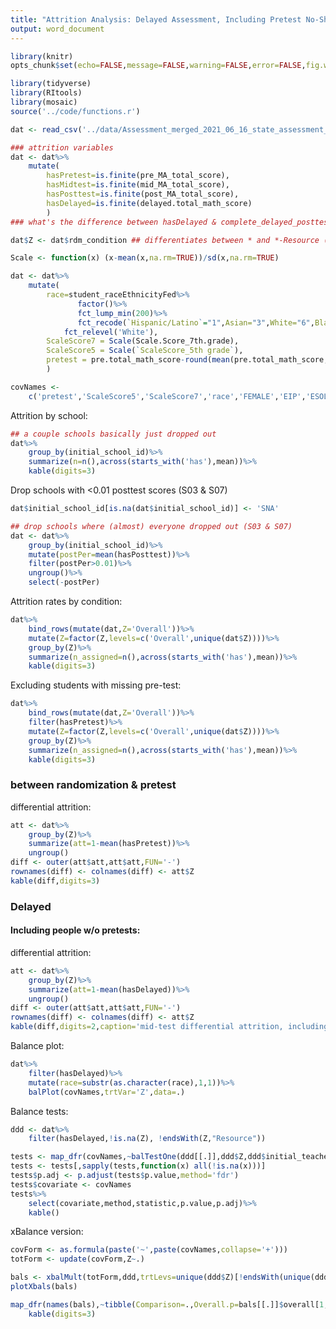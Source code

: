 ```yaml
---
title: "Attrition Analysis: Delayed Assessment, Including Pretest No-Shows"
output: word_document
---
```


```r
library(knitr)
opts_chunk$set(echo=FALSE,message=FALSE,warning=FALSE,error=FALSE,fig.width=6.5,fig.height=7)
```

```r
library(tidyverse)
library(RItools)
library(mosaic)
source('../code/functions.r')

dat <- read_csv('../data/Assessment_merged_2021_06_16_state_assessment_N=4311.csv')

### attrition variables
dat <- dat%>%
    mutate(
        hasPretest=is.finite(pre_MA_total_score),
        hasMidtest=is.finite(mid_MA_total_score),
        hasPosttest=is.finite(post_MA_total_score),
        hasDelayed=is.finite(delayed.total_math_score)
        )
### what's the difference between hasDelayed & complete_delayed_posttest?

dat$Z <- dat$rdm_condition ## differentiates between * and *-Resource (what does this mean?)
```

```r
Scale <- function(x) (x-mean(x,na.rm=TRUE))/sd(x,na.rm=TRUE)

dat <- dat%>%
    mutate(
        race=student_raceEthnicityFed%>%
               factor()%>%
               fct_lump_min(200)%>%
               fct_recode(`Hispanic/Latino`="1",Asian="3",White="6",Black="4")%>%
            fct_relevel('White'),
        ScaleScore7 = Scale(Scale.Score_7th.grade),
        ScaleScore5 = Scale(`ScaleScore_5th grade`),
        pretest = pre.total_math_score-round(mean(pre.total_math_score,na.rm=TRUE))#Scale(pre.total_math_score),
        )

covNames <-
    c('pretest','ScaleScore5','ScaleScore7','race','FEMALE','EIP','ESOL','IEP','GIFTED') ## more?
```

Attrition by school:
```r
## a couple schools basically just dropped out
dat%>%
    group_by(initial_school_id)%>%
    summarize(n=n(),across(starts_with('has'),mean))%>%
    kable(digits=3)
```

Drop schools with <0.01 posttest scores (S03 & S07)
```r

dat$initial_school_id[is.na(dat$initial_school_id)] <- 'SNA'

## drop schools where (almost) everyone dropped out (S03 & S07)
dat <- dat%>%
    group_by(initial_school_id)%>%
    mutate(postPer=mean(hasPosttest))%>%
    filter(postPer>0.01)%>%
    ungroup()%>%
    select(-postPer)

```

Attrition rates by condition:
```r
dat%>%
    bind_rows(mutate(dat,Z='Overall'))%>%
    mutate(Z=factor(Z,levels=c('Overall',unique(dat$Z))))%>%
    group_by(Z)%>%
    summarize(n_assigned=n(),across(starts_with('has'),mean))%>%
    kable(digits=3)
```

Excluding students with missing pre-test:

```r
dat%>%
    bind_rows(mutate(dat,Z='Overall'))%>%
    filter(hasPretest)%>%
    mutate(Z=factor(Z,levels=c('Overall',unique(dat$Z))))%>%
    group_by(Z)%>%
    summarize(n_assigned=n(),across(starts_with('has'),mean))%>%
    kable(digits=3)
```


### between randomization & pretest
differential attrition:
```r
att <- dat%>%
    group_by(Z)%>%
    summarize(att=1-mean(hasPretest))%>%
    ungroup()
diff <- outer(att$att,att$att,FUN='-')
rownames(diff) <- colnames(diff) <- att$Z
kable(diff,digits=3)
```

### Delayed
#### Including people w/o pretests:
differential attrition:
```r
att <- dat%>%
    group_by(Z)%>%
    summarize(att=1-mean(hasDelayed))%>%
    ungroup()
diff <- outer(att$att,att$att,FUN='-')
rownames(diff) <- colnames(diff) <- att$Z
kable(diff,digits=2,caption='mid-test differential attrition, including pre-test no-shows')
```


Balance plot:
```r
dat%>%
    filter(hasDelayed)%>%
    mutate(race=substr(as.character(race),1,1))%>%
    balPlot(covNames,trtVar='Z',data=.)
```

Balance tests:
```r
ddd <- dat%>%
    filter(hasDelayed,!is.na(Z), !endsWith(Z,"Resource"))

tests <- map_dfr(covNames,~balTestOne(ddd[[.]],ddd$Z,ddd$initial_teacher_class))
tests <- tests[,sapply(tests,function(x) all(!is.na(x)))]
tests$p.adj <- p.adjust(tests$p.value,method='fdr')
tests$covariate <- covNames
tests%>%
    select(covariate,method,statistic,p.value,p.adj)%>%
    kable()
```
xBalance version:
```r
covForm <- as.formula(paste('~',paste(covNames,collapse='+')))
totForm <- update(covForm,Z~.)

bals <- xbalMult(totForm,ddd,trtLevs=unique(ddd$Z)[!endsWith(unique(ddd$Z),'Resource')],strata=list(cls=~ddd$initial_teacher_class),na.rm=TRUE)
plotXbals(bals)

map_dfr(names(bals),~tibble(Comparison=.,Overall.p=bals[[.]]$overall[1,'p.value']))%>%
    kable(digits=3)
```
